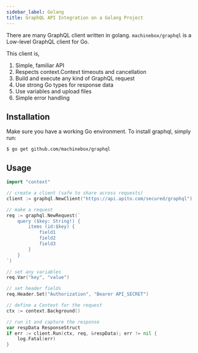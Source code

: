 ```yaml
---
sidebar_label: Golang
title: GraphQL API Integration on a Golang Project
---
```

<head>
    <meta property="og:type" content="article" />
</head>


There are many GraphQL client written in golang. `machinebox/graphql` is a Low-level GraphQL client for Go.

This client is,
1. Simple, familiar API
2. Respects context.Context timeouts and cancellation
3. Build and execute any kind of GraphQL request
4. Use strong Go types for response data
5. Use variables and upload files
6. Simple error handling

## Installation
Make sure you have a working Go environment. To install graphql, simply run:

```
$ go get github.com/machinebox/graphql
```

## Usage

<ApiSecretNote />

```go
import "context"

// create a client (safe to share across requests)
client := graphql.NewClient("https://api.apito.com/secured/graphql")

// make a request
req := graphql.NewRequest(`
    query ($key: String!) {
        items (id:$key) {
            field1
            field2
            field3
        }
    }
`)

// set any variables
req.Var("key", "value")

// set header fields
req.Header.Set("Authorization", "Bearer API_SECRET")

// define a Context for the request
ctx := context.Background()

// run it and capture the response
var respData ResponseStruct
if err := client.Run(ctx, req, &respData); err != nil {
    log.Fatal(err)
}
```

